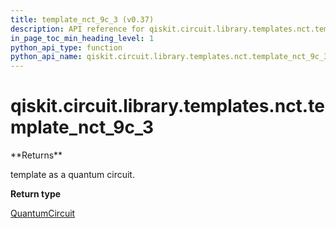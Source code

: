 ```yaml
---
title: template_nct_9c_3 (v0.37)
description: API reference for qiskit.circuit.library.templates.nct.template_nct_9c_3 in qiskit v0.37
in_page_toc_min_heading_level: 1
python_api_type: function
python_api_name: qiskit.circuit.library.templates.nct.template_nct_9c_3
---
```


<span id="qiskit-circuit-library-templates-nct-template-nct-9c-3" />

# qiskit.circuit.library.templates.nct.template\_nct\_9c\_3

<Function id="qiskit.circuit.library.templates.nct.template_nct_9c_3" isDedicatedPage={true} github="https://github.com/qiskit/qiskit/tree/stable/0.21/qiskit/circuit/library/templates/nct/template_nct_9c_3.py" signature="template_nct_9c_3()">
  **Returns**

  template as a quantum circuit.

  **Return type**

  [QuantumCircuit](qiskit.circuit.QuantumCircuit "qiskit.circuit.QuantumCircuit")
</Function>

